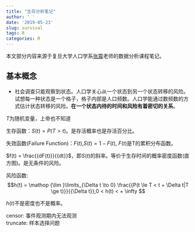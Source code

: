```yaml
---
title: "生存分析笔记"
author: ' '
date: '2019-05-23'
slug: survival
tags: R
categories: R
---
```

本文部分内容来源于复旦大学人口学系[张震](http://www.ssdpp.fudan.edu.cn/portal/1e2812ee711c4175a3304c7dbc7071e0/70VhqG.html)老师的数据分析课程笔记。

## 基本概念

+ 社会调查只能观察到状态。人口学关心从一个状态到另一个状态转移的风险。试想每一种状态是一个格子，格子内部是人口频数。人口学能通过数频数的方式估计状态转移的风险。**在一个状态内待的时间和风险有着密切的关系**。



$T$为随机变量，上帝也不知道

生存函数：$S(t) = P(T > t)$。是存活概率也是存活百分比。

失效函数(Failure Function)：$F(t)$,$S(t) = 1 - F(t)$, $F(t)$是T的累积分布函数。



$f(t) = \frac{{dF(t)}}{{dt}}$，即$S(t)$的斜率。等价于生存时间的概率密度函数(直方图)。是无条件的风险。

风险函数: $$h(t) = \mathop {\lim }\limits_{\Delta t \to 0} \frac{{P(t \le T < t + \Delta t|T \ge t)}}{{\Delta t}},0 < h(t) <  + \infty $$



$h(t)$不是密度也不是概率。


censor: 事件观测期内无法观测  
truncate: 样本选择问题



















